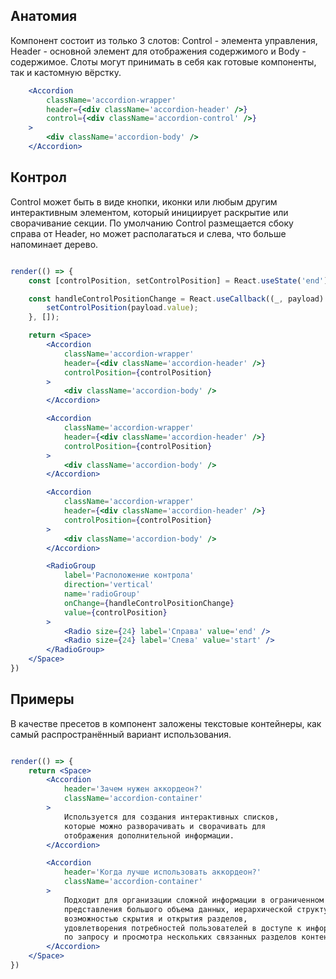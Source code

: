 ## Анатомия

Компонент состоит из только 3 слотов: Control - элемента управления, Header - основной элемент для отображения содержимого и Body - содержимое.
Слоты могут принимать в себя как готовые компоненты, так и кастомную вёрстку.

```jsx live
    <Accordion
        className='accordion-wrapper'
        header={<div className='accordion-header' />}
        control={<div className='accordion-control' />}
    >
        <div className='accordion-body' />
    </Accordion>
```

## Контрол
Control может быть в виде кнопки, иконки или любым другим интерактивным элементом, который инициирует раскрытие или сворачивание секции.
По умолчанию Control размещается сбоку справа от Header, но может располагаться и слева, что больше напоминает дерево.

```jsx live

render(() => {
    const [controlPosition, setControlPosition] = React.useState('end');

    const handleControlPositionChange = React.useCallback((_, payload) => {
        setControlPosition(payload.value);
    }, []);

    return <Space>
        <Accordion
            className='accordion-wrapper'
            header={<div className='accordion-header' />}
            controlPosition={controlPosition}
        >
            <div className='accordion-body' />
        </Accordion>

        <Accordion
            className='accordion-wrapper'
            header={<div className='accordion-header' />}
            controlPosition={controlPosition}
        >
            <div className='accordion-body' />
        </Accordion>

        <Accordion
            className='accordion-wrapper'
            header={<div className='accordion-header' />}
            controlPosition={controlPosition}
        >
            <div className='accordion-body' />
        </Accordion>

        <RadioGroup
            label='Расположение контрола'
            direction='vertical'
            name='radioGroup'
            onChange={handleControlPositionChange}
            value={controlPosition}
        >
            <Radio size={24} label='Справа' value='end' />
            <Radio size={24} label='Слева' value='start' />
        </RadioGroup>
    </Space>
})
```

## Примеры
В качестве пресетов в компонент заложены текстовые контейнеры, как самый распространённый вариант использования.

```jsx live

render(() => {
    return <Space>
        <Accordion
            header='Зачем нужен аккордeон?'
            className='accordion-container'
        >
            Используется для создания интерактивных списков,
            которые можно разворачивать и сворачивать для
            отображения дополнительной информации.
        </Accordion>

        <Accordion
            header='Когда лучше использовать аккордeон?'
            className='accordion-container'
        >
            Подходит для организации сложной информации в ограниченном пространстве,
            представления большого объема данных, иерархической структуры с
            возможностью скрытия и открытия разделов,
            удовлетворения потребностей пользователей в доступе к информации
            по запросу и просмотра нескольких связанных разделов контента.
        </Accordion>
    </Space>
})
```
